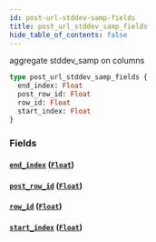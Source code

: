```yaml
---
id: post-url-stddev-samp-fields
title: post_url_stddev_samp_fields
hide_table_of_contents: false
---
```


aggregate stddev_samp on columns

```graphql
type post_url_stddev_samp_fields {
  end_index: Float
  post_row_id: Float
  row_id: Float
  start_index: Float
}
```

### Fields

#### [`end_index`](#) ([`Float`](../scalars/float))

#### [`post_row_id`](#) ([`Float`](../scalars/float))

#### [`row_id`](#) ([`Float`](../scalars/float))

#### [`start_index`](#) ([`Float`](../scalars/float))

